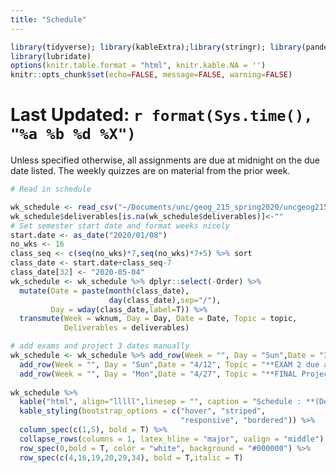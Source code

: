 ```yaml
---
title: "Schedule"
---
```

```r
library(tidyverse); library(kableExtra);library(stringr); library(pander)
library(lubridate)
options(knitr.table.format = "html", knitr.kable.NA = '') 
knitr::opts_chunk$set(echo=FALSE, message=FALSE, warning=FALSE) 
```

# Last Updated: `r format(Sys.time(), "%a %b %d %X")` {.tabset .tabset-fade .tabset-pills}

<p>
Unless specified otherwise, all assignments are due at midnight on the due date listed. The weekly quizzes are on material from the prior week. 
</p>
```r
# Read in schedule

wk_schedule <- read_csv("~/Documents/unc/geog_215_spring2020/uncgeog215sp20/course_info/weekly_schedule.csv")
wk_schedule$deliverables[is.na(wk_schedule$deliverables)]<-""
# Set semester start date and format weeks nicely
start.date <- as_date("2020/01/08")
no_wks <- 16
class_seq <- c(seq(no_wks)*7,seq(no_wks)*7+5) %>% sort
class_date <- start.date+class_seq-7
class_date[32] <- "2020-05-04"
wk_schedule <- wk_schedule %>% dplyr::select(-Order) %>% 
  mutate(Date = paste(month(class_date),
                      day(class_date),sep="/"),
         Day = wday(class_date,label=T)) %>%
  transmute(Week = wknum, Day = Day, Date = Date, Topic = topic, 
            Deliverables = deliverables)

# add exams and project 3 dates manually
wk_schedule <- wk_schedule %>% add_row(Week = "", Day = "Sun",Date = "3/1", Topic = "**EXAM 1 due at 5 pm**", Deliverables ="",.after = 15) %>%
  add_row(Week = "", Day = "Sun",Date = "4/12", Topic = "**EXAM 2 due at 5 pm**", Deliverables ="",.after = 28) %>%
  add_row(Week = "", Day = "Mon",Date = "4/27", Topic = "**FINAL Project Report due at 5 pm**", Deliverables ="",.after = 33)
                      
wk_schedule %>%
  kable("html", align="lllll",linesep = "", caption = "Schedule : **(Deliverables are due before class on the mentioned date)**") %>%
  kable_styling(bootstrap_options = c("hover", "striped", 
                                      "responsive", "bordered")) %>%
  column_spec(c(1,5), bold = T) %>%
  collapse_rows(columns = 1, latex_hline = "major", valign = "middle") %>%
  row_spec(0,bold = T, color = "white", background = "#000000") %>%
  row_spec(c(4,16,19,20,29,34), bold = T,italic = T)

```
#